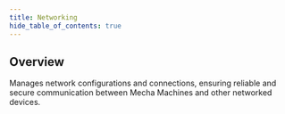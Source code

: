 ```yaml
---
title: Networking
hide_table_of_contents: true
---
```


## Overview
Manages network configurations and connections, ensuring reliable and secure communication between Mecha Machines and other networked devices.